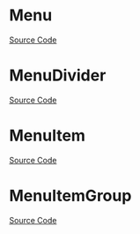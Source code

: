 
<Meta of={MenuStories} />

# Menu

<Description of={Menu} />

[Source Code](https://github.com/Mezzanine-UI/mezzanine/blob/main/packages/react/src/Menu/Menu.tsx)

<ArgTypes of={Menu} />

# MenuDivider

<Description of={MenuDivider} />

[Source Code](https://github.com/Mezzanine-UI/mezzanine/blob/main/packages/react/src/Menu/MenuDivider.tsx)

<ArgTypes of={MenuDivider} />

# MenuItem

<Description of={MenuItem} />

[Source Code](https://github.com/Mezzanine-UI/mezzanine/blob/main/packages/react/src/Menu/MenuItem.tsx)

<ArgTypes of={MenuItem} />

# MenuItemGroup

<Description of={MenuItemGroup} />

[Source Code](https://github.com/Mezzanine-UI/mezzanine/blob/main/packages/react/src/Menu/MenuItemGroup.tsx)

<ArgTypes of={MenuItemGroup} />

